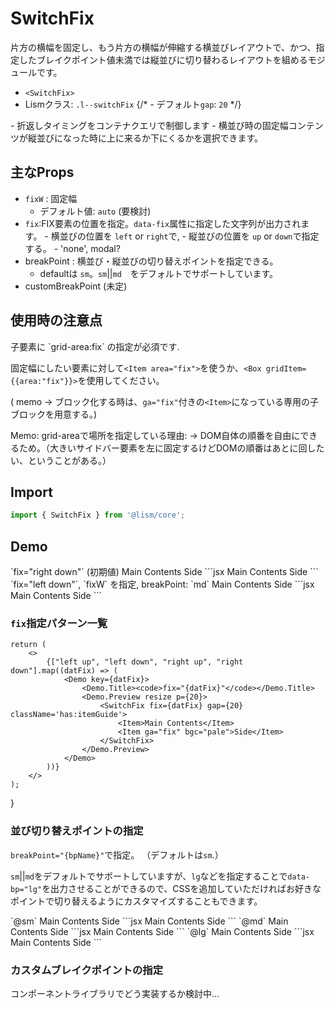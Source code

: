


# SwitchFix

片方の横幅を固定し、もう片方の横幅が伸縮する横並びレイアウトで、かつ、指定したブレイクポイント値未満では縦並びに切り替わるレイアウトを組めるモジュールです。

- `<SwitchFix>`
- Lismクラス: `.l--switchFix`
{/* - デフォルト`gap`: `20` */}


<Note preset="memo" caption='FluidFixと異なる点'>
- 折返しタイミングをコンテナクエリで制御します
- 横並び時の固定幅コンテンツが縦並びになった時に上に来るか下にくるかを選択できます。
</Note>

## 主なProps

- `fixW` : 固定幅
	- デフォルト値: `auto` (要検討)
- `fix`:FIX要素の位置を指定。`data-fix`属性に指定した文字列が出力されます。
		- 横並びの位置を `left` or `right`で,
		- 縦並びの位置を `up` or `down`で指定する。
			- 'none', modal?
- breakPoint : 横並び・縦並びの切り替えポイントを指定できる。
	- defaultは `sm`。`sm`||`md`　をデフォルトでサポートしています。
- customBreakPoint (未定)


## 使用時の注意点
<Alert preset="info">
子要素に `grid-area:fix` の指定が必須です.
</Alert>

固定幅にしたい要素に対して`<Item area="fix">`を使うか、`<Box gridItem={{area:"fix"}}>`を使用してください。

( memo → ブロック化する時は、`ga="fix"`付きの`<Item>`になっている専用の子ブロックを用意する。)

Memo: grid-areaで場所を指定している理由: → DOM自体の順番を自由にできるため。（大きいサイドバー要素を左に固定するけどDOMの順番はあとに回したい、ということがある。）


## Import

```js
import { SwitchFix } from '@lism/core';
```

## Demo

<Demo>
	<Demo.Title>
		`fix="right down"` (初期値)
	</Demo.Title>
	<Demo.Preview resize p={20}>
		<SwitchFix fix="right down" className='has:itemGuide'>
			<Item>Main Contents</Item>
			<Item ga="fix" bgc="pale">Side</Item>
		</SwitchFix>
	</Demo.Preview>
	<Demo.Code>
		```jsx
		<SwitchFix fix="right down">
			<Item>Main Contents</Item>
			<Item ga="fix" bgc="pale">Side</Item>
		</SwitchFix>
		```
	</Demo.Code>
</Demo>


<Demo>
	<Demo.Title>
		`fix="left down"`, `fixW` を指定, breakPoint: `md`
	</Demo.Title>
	<Demo.Preview resize p={20}>
		<SwitchFix breakPoint="md" fix="left down" fixW='16em' gap={20} className='has:itemGuide'>
			<Item>Main Contents</Item>
			<Item ga="fix" bgc="pale">Side</Item>
		</SwitchFix>
	</Demo.Preview>
	<Demo.Code>
		```jsx
		<SwitchFix breakPoint="md" fix="left down" fixW='16em' gap={20}>
			<Item>Main Contents</Item>
			<Item ga="fix" bgc="pale">Side</Item>
		</SwitchFix>
		```
	</Demo.Code>
</Demo>

### `fix`指定パターン一覧

	return (
		<>
			{["left up", "left down", "right up", "right down"].map((datFix) => (
				<Demo key={datFix}>
					<Demo.Title><code>fix="{datFix}"</code></Demo.Title>
					<Demo.Preview resize p={20}>
						<SwitchFix fix={datFix} gap={20} className='has:itemGuide'>
							<Item>Main Contents</Item>
							<Item ga="fix" bgc="pale">Side</Item>
						</SwitchFix>
					</Demo.Preview>
				</Demo>
			))}
		</>
	);
}

<SwitchFixDemos />


### 並び切り替えポイントの指定

`breakPoint="{bpName}"`で指定。
（デフォルトは`sm`.）

`sm`||`md`をデフォルトでサポートしていますが、`lg`などを指定することで`data-bp="lg"`を出力させることができるので、CSSを追加していただければお好きなポイントで切り替えるようにカスタマイズすることもできます。

<Demo>
	<Demo.Title>`@sm`</Demo.Title>
	<Demo.Preview resize p={20}>
		<SwitchFix fix="left up" breakPoint="sm">
			<Item>Main Contents</Item>
			<Item ga="fix">Side</Item>
		</SwitchFix>
	</Demo.Preview>
	<Demo.Code>
		```jsx
		<SwitchFix fix="left up" breakPoint="sm">
			<Item>Main Contents</Item>
			<Item ga="fix">Side</Item>
		</SwitchFix>
		```
	</Demo.Code>
</Demo>

<Demo>
	<Demo.Title>`@md`</Demo.Title>
	<Demo.Preview resize p={20}>
		<SwitchFix fix="left up" breakPoint="md">
			<Item>Main Contents</Item>
			<Item ga="fix">Side</Item>
		</SwitchFix>
	</Demo.Preview>
	<Demo.Code>
		```jsx
		<SwitchFix fix="left up" breakPoint="md">
			<Item>Main Contents</Item>
			<Item ga="fix">Side</Item>
		</SwitchFix>
		```
	</Demo.Code>
</Demo>


<Demo>
	<Demo.Title>`@lg`</Demo.Title>
	<Demo.Preview resize p={20}>
		<SwitchFix fix="left up" breakPoint="lg">
			<Item>Main Contents</Item>
			<Item ga="fix">Side</Item>
		</SwitchFix>
	</Demo.Preview>
	<Demo.Code>
		```jsx
		<SwitchFix fix="left up" breakPoint="lg">
			<Item>Main Contents</Item>
			<Item ga="fix">Side</Item>
		</SwitchFix>
		```
	</Demo.Code>
</Demo>


### カスタムブレイクポイントの指定

コンポーネントライブラリでどう実装するか検討中...
